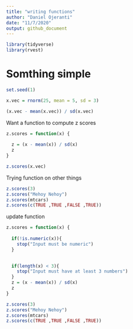 ```yaml
---
title: "writing functions"
author: "Daniel Ojeranti"
date: "11/7/2020"
output: github_document
---
```


```r
library(tidyverse)
library(rvest)
```

# Somthing simple

```r
set.seed(1)

x.vec = rnorm(25, mean = 5, sd = 3)

(x.vec - mean(x.vec)) / sd(x.vec)

```

 Want a function to compute z scores

```r
z.scores = function(x) {
  
  z = (x - mean(x)) / sd(x)
  z
}

z.scores(x.vec)
```

Trying function on other things

```r
z.scores(3)
z.scores("Mehoy Nehoy")
z.scores(mtcars)
z.scores(c(TRUE ,TRUE ,FALSE ,TRUE))

```

update function

```r

z.scores = function(x) {
  
  if(!is.numeric(x)){
    stop("Input must be numeric")
  }
  

  if(length(x) < 3){
    stop("Input must have at least 3 numbers")
  }
  z = (x - mean(x)) / sd(x)
  z
}


```


```r
z.scores(3)
z.scores("Mehoy Nehoy")
z.scores(mtcars)
z.scores(c(TRUE ,TRUE ,FALSE ,TRUE))

```

